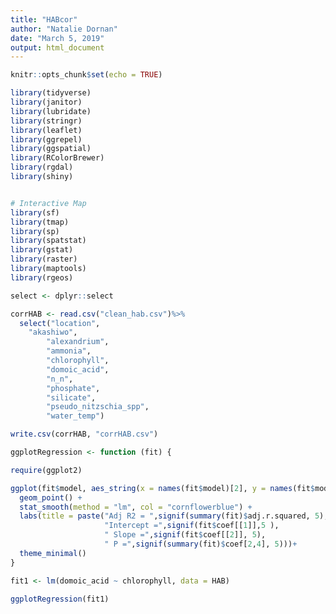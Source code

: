 ```yaml
---
title: "HABcor"
author: "Natalie Dornan"
date: "March 5, 2019"
output: html_document
---
```


```r
knitr::opts_chunk$set(echo = TRUE)
```

```r
library(tidyverse)
library(janitor)
library(lubridate)
library(stringr)
library(leaflet)
library(ggrepel)
library(ggspatial)
library(RColorBrewer)
library(rgdal)
library(shiny)


# Interactive Map
library(sf)
library(tmap)
library(sp)
library(spatstat)
library(gstat)
library(raster)
library(maptools)
library(rgeos)

select <- dplyr::select
```

```r

corrHAB <- read.csv("clean_hab.csv")%>%
  select("location",
    "akashiwo", 
        "alexandrium", 
        "ammonia", 
        "chlorophyll", 
        "domoic_acid", 
        "n_n", 
        "phosphate", 
        "silicate", 
        "pseudo_nitzschia_spp",
        "water_temp")

write.csv(corrHAB, "corrHAB.csv")

```

```r


ggplotRegression <- function (fit) {

require(ggplot2)

ggplot(fit$model, aes_string(x = names(fit$model)[2], y = names(fit$model)[1])) + 
  geom_point() +
  stat_smooth(method = "lm", col = "cornflowerblue") +
  labs(title = paste("Adj R2 = ",signif(summary(fit)$adj.r.squared, 5),
                     "Intercept =",signif(fit$coef[[1]],5 ),
                     " Slope =",signif(fit$coef[[2]], 5),
                     " P =",signif(summary(fit)$coef[2,4], 5)))+
  theme_minimal()
}

fit1 <- lm(domoic_acid ~ chlorophyll, data = HAB)

ggplotRegression(fit1)


```

